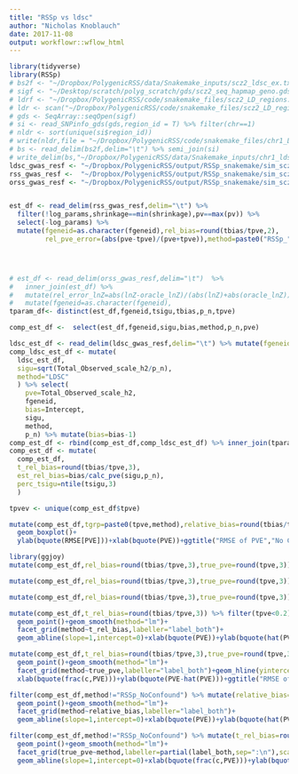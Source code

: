 ```yaml
---
title: "RSSp vs ldsc"
author: "Nicholas Knoblauch"
date: 2017-11-08
output: workflowr::wflow_html
---
```








```r
library(tidyverse)
library(RSSp)
# bs2f <- "~/Dropbox/PolygenicRSS/data/Snakemake_inputs/scz2_ldsc_ex.txt"
# sigf <- "~/Desktop/scratch/polyg_scratch/gds/scz2_seq_hapmap_geno.gds"
# ldrf <- "~/Dropbox/PolygenicRSS/code/snakemake_files/scz2_LD_regions.txt"
# ldr <- scan("~/Dropbox/PolygenicRSS/code/snakemake_files/scz2_LD_regions.txt",what=integer())
# gds <- SeqArray::seqOpen(sigf)
# si <- read_SNPinfo_gds(gds,region_id = T) %>% filter(chr==1)
# nldr <- sort(unique(si$region_id))
# write(nldr,file = "~/Dropbox/PolygenicRSS/code/snakemake_files/chr1_LD_regions.txt",sep="\n")
# bs <- read_delim(bs2f,delim="\t") %>% semi_join(si)
# write_delim(bs,"~/Dropbox/PolygenicRSS/data/Snakemake_inputs/chr1_ldsc_ex.txt",delim = "\t")
ldsc_gwas_resf <- "~/Dropbox/PolygenicRSS/output/RSSp_snakemake/sim_scz2_gwas_ldsc_res.txt.gz"
rss_gwas_resf <-  "~/Dropbox/PolygenicRSS/output/RSSp_snakemake/sim_scz2_gwas_RSSp_res_ALL.txt.gz"
orss_gwas_resf <- "~/Dropbox/PolygenicRSS/output/RSSp_snakemake/sim_scz2_gwas_RSSp_oracle_res.txt.gz"


est_df <- read_delim(rss_gwas_resf,delim="\t") %>% 
  filter(!log_params,shrinkage==min(shrinkage),pv==max(pv)) %>% 
  select(-log_params) %>% 
  mutate(fgeneid=as.character(fgeneid),rel_bias=round(tbias/tpve,2),
         rel_pve_error=(abs(pve-tpve)/(pve+tpve)),method=paste0("RSSp_",method))




# est_df <- read_delim(orss_gwas_resf,delim="\t")  %>%
#   inner_join(est_df) %>%
#   mutate(rel_error_lnZ=abs(lnZ-oracle_lnZ)/(abs(lnZ)+abs(oracle_lnZ))) %>% 
#   mutate(fgeneid=as.character(fgeneid),
tparam_df<- distinct(est_df,fgeneid,tsigu,tbias,p_n,tpve)

comp_est_df <-  select(est_df,fgeneid,sigu,bias,method,p_n,pve) 

ldsc_est_df <- read_delim(ldsc_gwas_resf,delim="\t") %>% mutate(fgeneid=as.character(fgeneid)) %>% inner_join(tparam_df)
comp_ldsc_est_df <- mutate(
  ldsc_est_df,
  sigu=sqrt(Total_Observed_scale_h2/p_n),
  method="LDSC"
  ) %>% select(
    pve=Total_Observed_scale_h2,
    fgeneid,
    bias=Intercept,
    sigu,
    method,
    p_n) %>% mutate(bias=bias-1)
comp_est_df <- rbind(comp_est_df,comp_ldsc_est_df) %>% inner_join(tparam_df)
comp_est_df <- mutate(
  comp_est_df,
  t_rel_bias=round(tbias/tpve,3),
  est_rel_bias=bias/calc_pve(sigu,p_n),
  perc_tsigu=ntile(tsigu,3)
  )


```

```r
tpvev <- unique(comp_est_df$tpve)

mutate(comp_est_df,tgrp=paste0(tpve,method),relative_bias=round(tbias/tpve,4)) %>% mutate(true_pve=round(tpve,3)) %>% filter(tbias==0,tpve<0.5) %>%  ggplot(aes(x=tpve,y=abs(pve-true_pve),group=tgrp,fill=method))+
  geom_boxplot()+
  ylab(bquote(RMSE[PVE]))+xlab(bquote(PVE))+ggtitle("RMSE of PVE","No Confounding")
```
```r
library(ggjoy)
mutate(comp_est_df,rel_bias=round(tbias/tpve,3),true_pve=round(tpve,3)) %>% ggplot(aes(x=abs(pve-true_pve),y=method,fill=method))+geom_joy()+xlab(bquote(RMSE[PVE]))+facet_grid(true_pve~rel_bias,labeller=partial(label_both,sep="\n"))+scale_x_log10()
```
```r

mutate(comp_est_df,rel_bias=round(tbias/tpve,3),true_pve=round(tpve,3)) %>% ggplot(aes(x=abs(pve-true_pve),y=factor(true_pve),fill=method))+geom_joy()+xlab(bquote(RMSE[PVE]))+facet_grid(method~rel_bias,labeller=partial(label_both,sep=":\n"))+ylab(bquote(PVE))
```








```r
mutate(comp_est_df,rel_bias=round(tbias/tpve,3),true_pve=round(tpve,3)) %>% ggplot(aes(x=abs(pve-true_pve),y=factor(rel_bias),fill=method))+geom_joy()+xlab(bquote(RMSE[PVE]))+facet_grid(method~true_pve,labeller=partial(label_both,sep=":\n"))+ylab(bquote(frac(c,PVE)))
```

```r
mutate(comp_est_df,t_rel_bias=round(tbias/tpve,3)) %>% filter(tpve<0.2) %>% ggplot(aes(x=tpve,y=pve,color=method))+
  geom_point()+geom_smooth(method="lm")+
  facet_grid(method~t_rel_bias,labeller="label_both")+
  geom_abline(slope=1,intercept=0)+xlab(bquote(PVE))+ylab(bquote(hat(PVE)))+ggtitle("Estimated PVE vs True PVE")
```

```r
mutate(comp_est_df,t_rel_bias=round(tbias/tpve,3),true_pve=round(tpve,3)) %>%filter(true_pve<0.2) %>% ggplot(aes(x=t_rel_bias,y=tpve-pve,color=method))+
  geom_point()+geom_smooth(method="lm")+
  facet_grid(method~true_pve,labeller="label_both")+geom_hline(yintercept = 0)+
  xlab(bquote(frac(c,PVE)))+ylab(bquote(PVE-hat(PVE)))+ggtitle("RMSE of PVE as a function of relative confounding")
```


```r
filter(comp_est_df,method!="RSSp_NoConfound") %>% mutate(relative_bias=round(tbias/tpve,3)) %>% ggplot(aes(x=tpve,y=pve,color=method))+
  geom_point()+geom_smooth(method="lm")+
  facet_grid(method~relative_bias,labeller="label_both")+
  geom_abline(slope=1,intercept=0)+xlab(bquote(PVE))+ylab(bquote(hat(PVE)))+ggtitle("Estimated PVE vs True PVE")
```

```r
filter(comp_est_df,method!="RSSp_NoConfound") %>% mutate(t_rel_bias=round(tbias/tpve,3),true_pve=round(tpve,3)) %>% ggplot(aes(x=tbias/tpve,y=bias/tpve,color=method))+
  geom_point()+geom_smooth(method="lm")+
  facet_grid(true_pve~method,labeller=partial(label_both,sep=":\n"),scales = "free_y")+
  geom_abline(slope=1,intercept=0)+xlab(bquote(frac(c,PVE)))+ylab(bquote(frac(hat(c),PVE)))+ggtitle("Estimated Relative Confounding")
```










